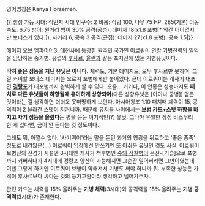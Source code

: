 영어명칭은 Kanya Horsemen. 

{{|생성 가능 시대: 식민지 시대
인구수: 2
비용: 식량 100, 나무 75 
HP: 285(기본)
이동 속도: 6.75
방어: 원거리 방어 30%
공격(공성): 데미지 18(x1.8 포병[* 약간 어이없지만 보너스가 있다.]), 사거리 6, 공속 3
공격(근접): 데미지 27(x1.8 포병), 공속 1.5|}}

[[에이지 오브 엠파이어3: 대전사]]에 등장한 원주민 국가인 이로쿼이 연방 기병전력의 일익을 담당하는 중기병. 유럽의 [[후사르]], [[율란]]과 같은 포지션에 있는 기병유닛이다.

'''딱히 좋은 성능을 지닌 유닛은 아니다.''' 체력도, 기본 데미지도, 모두 후사르만 못하며, 그걸 커버할 보너스 데미지는 오로지 포병에게만 붙어있다. 근데 이로쿼이는 캐사기 대포인 '''[[경량포]]'''가 대포병까지 완벽하게 할 수 있다. 으음... 거기다, 이 안좋은 성능마저도 '''패치로 다른 유닛들이 하향될때 유이하게 상향되어'''(다른 상향유닛은 [아이나 궁병]) 얻은 것이라는 걸 생각하면 더더욱 못마땅하게 보인다. 아시아왕조 1.10 패치때 체력이 15, 공격력이 2 올라간 스텟이 저거니까. 때문에 유저들 사이에서는 '''보병 카드+스텟 하향을 바치고 자기 성능을 올렸다'''는 평을 듣는 이기적인(?) 유닛. 그나마 유일한 장점 비스무리 한 게 있다면, 금이 안 든다는 것 정도이다.

그래도 뭐, 어쩔수 없다. '사기쿼이'라는 말을 듣던 과거의 영광을 뒤로하고 '좋은 종족' 정도로 내려앉은(...) 이로쿼이 입장에선 안쓰기엔 또 아쉬운 유닛인 것도 사실. 이로쿼이 보병진의 전성기 시절엔 3시대엔 캐사기 척후병인 [[숲의 정찰병]]이 은신-[기습]으로 포병까지 커버하다가 4시대에 경량포 양산이 가능해지면 그순간 밀어버리면 그만이였는데 이젠 그렇게 하기엔 이로쿼이 보병이 약해져서 기병도 써야 하니까 뭐. 부족한 성능은 가격이 후사르보다 싸다는 것의 등가교환이라 생각하고 넘어가주자.

관련 카드는 체력을 15% 올려주는 '''기병 체력'''(3시대)와 공격력을 15% 올려주는 '''기병 공격력'''(3시대)가 존재한다.
